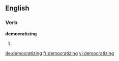
==English==

===Verb===
'''democratizing'''

# {{present participle of|democratize}}

[[de:democratizing]]
[[fr:democratizing]]
[[vi:democratizing]]